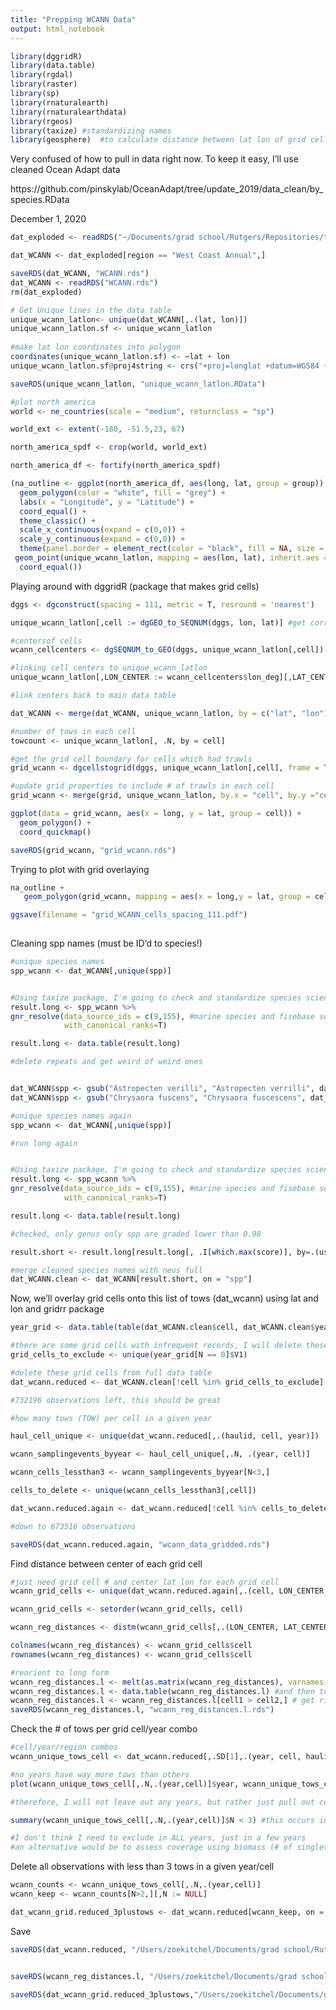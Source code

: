 ```yaml
---
title: "Prepping WCANN Data"
output: html_notebook
---
```



```r
library(dggridR)
library(data.table)
library(rgdal)
library(raster)
library(sp)
library(rnaturalearth)
library(rnaturalearthdata)
library(rgeos)
library(taxize) #standardizing names
library(geosphere)  #to calculate distance between lat lon of grid cells
```


Very confused of how to pull in data right now. To keep it easy, I'll use cleaned Ocean Adapt data

https://github.com/pinskylab/OceanAdapt/tree/update_2019/data_clean/by_species.RData

December 1, 2020
```r
dat_exploded <- readRDS("~/Documents/grad school/Rutgers/Repositories/trawl_spatial_turnover/dat_exploded.rds")
```

```r
dat_WCANN <- dat_exploded[region == "West Coast Annual",]

saveRDS(dat_WCANN, "WCANN.rds")
dat_WCANN <- readRDS("WCANN.rds")
rm(dat_exploded)
```

```r

# Get Unique lines in the data table
unique_wcann_latlon<- unique(dat_WCANN[,.(lat, lon)])
unique_wcann_latlon.sf <- unique_wcann_latlon
  
#make lat lon coordinates into polygon
coordinates(unique_wcann_latlon.sf) <- ~lat + lon
unique_wcann_latlon.sf@proj4string <- crs("+proj=longlat +datum=WGS84 +no_defs +ellps=WGS84 +towgs84=0,0,0")

saveRDS(unique_wcann_latlon, "unique_wcann_latlon.RData")

#plot north america
world <- ne_countries(scale = "medium", returnclass = "sp")

world_ext <- extent(-180, -51.5,23, 67)

north_america_spdf <- crop(world, world_ext)

north_america_df <- fortify(north_america_spdf)

(na_outline <- ggplot(north_america_df, aes(long, lat, group = group)) +
  geom_polygon(color = "white", fill = "grey") +
  labs(x = "Longitude", y = "Latitude") +
  coord_equal() +
  theme_classic() +
  scale_x_continuous(expand = c(0,0)) +
  scale_y_continuous(expand = c(0,0)) +
  theme(panel.border = element_rect(color = "black", fill = NA, size = 1)) +
 geom_point(unique_wcann_latlon, mapping = aes(lon, lat), inherit.aes = FALSE, shape = 18, size = 0.001, color = "red") +
  coord_equal())

```

Playing around with dggridR (package that makes grid cells)
```r
dggs <- dgconstruct(spacing = 111, metric = T, resround = 'nearest')

unique_wcann_latlon[,cell := dgGEO_to_SEQNUM(dggs, lon, lat)] #get corresponding grid cells for NEUS trawl

#centersof cells
wcann_cellcenters <- dgSEQNUM_to_GEO(dggs, unique_wcann_latlon[,cell])

#linking cell centers to unique_wcann_latlon
unique_wcann_latlon[,LON_CENTER := wcann_cellcenters$lon_deg][,LAT_CENTER := wcann_cellcenters$lat_deg]

#link centers back to main data table

dat_WCANN <- merge(dat_WCANN, unique_wcann_latlon, by = c("lat", "lon"))

#number of tows in each cell
towcount <- unique_wcann_latlon[, .N, by = cell]

#get the grid cell boundary for cells which had trawls
grid_wcann <- dgcellstogrid(dggs, unique_wcann_latlon[,cell], frame = T, wrapcells = F)

#update grid properties to include # of trawls in each cell
grid_wcann <- merge(grid, unique_wcann_latlon, by.x = "cell", by.y ="cell")

ggplot(data = grid_wcann, aes(x = long, y = lat, group = cell)) +
  geom_polygon() +
  coord_quickmap()

saveRDS(grid_wcann, "grid_wcann.rds")

```

Trying to plot with grid overlaying
```r

na_outline + 
   geom_polygon(grid_wcann, mapping = aes(x = long,y = lat, group = cell), inherit.aes = FALSE, color = "black", fill = NA, size = 0.1)

ggsave(filename = "grid_WCANN_cells_spacing_111.pdf")
  
```
Cleaning spp names (must be ID'd to species!)
```r
#unique species names
spp_wcann <- dat_WCANN[,unique(spp)]


#Using taxize package, I'm going to check and standardize species scientific names
result.long <- spp_wcann %>%
gnr_resolve(data_source_ids = c(9,155), #marine species and fisebase sources
            with_canonical_ranks=T)

result.long <- data.table(result.long)

#delete repeats and get weird of weird ones


dat_WCANN$spp <- gsub("Astropecten verilli", "Astropecten verrilli", dat_WCANN$spp) #won't come up for some reason, ignore for now
dat_WCANN$spp <- gsub("Chrysaora fuscens", "Chrysaora fuscescens", dat_WCANN$spp)

#unique species names again
spp_wcann <- dat_WCANN[,unique(spp)]

#run long again


#Using taxize package, I'm going to check and standardize species scientific names
result.long <- spp_wcann %>%
gnr_resolve(data_source_ids = c(9,155), #marine species and fisebase sources
            with_canonical_ranks=T)

result.long <- data.table(result.long)

#checked, only genus only spp are graded lower than 0.98

result.short <- result.long[result.long[, .I[which.max(score)], by=.(user_supplied_name, matched_name2)]$V1][,spp := user_supplied_name][score > 0.75,]

#merge cleaned species names with neus full 
dat_WCANN.clean <- dat_WCANN[result.short, on = "spp"]

```


Now, we'll overlay grid cells onto this list of tows (dat_wcann) using lat and lon and gridrr package
```r

year_grid <- data.table(table(dat_WCANN.clean$cell, dat_WCANN.clean$year))

#there are some grid cells with infrequent records, I will delete these
grid_cells_to_exclude <- unique(year_grid[N == 0]$V1)

#delete these grid cells from full data table
dat_wcann.reduced <- dat_WCANN.clean[!cell %in% grid_cells_to_exclude]

#732196 observations left, this should be great

#how many tows (TOW) per cell in a given year

haul_cell_unique <- unique(dat_wcann.reduced[,.(haulid, cell, year)])

wcann_samplingevents_byyear <- haul_cell_unique[,.N, .(year, cell)]

wcann_cells_lessthan3 <- wcann_samplingevents_byyear[N<3,]

cells_to_delete <- unique(wcann_cells_lessthan3[,cell])

dat_wcann.reduced.again <- dat_wcann.reduced[!cell %in% cells_to_delete]

#down to 673516 observations

saveRDS(dat_wcann.reduced.again, "wcann_data_gridded.rds")

```

Find distance between center of each grid cell
```r
#just need grid cell # and center lat lon for each grid cell 
wcann_grid_cells <- unique(dat_wcann.reduced.again[,.(cell, LON_CENTER, LAT_CENTER)])

wcann_grid_cells <- setorder(wcann_grid_cells, cell)

wcann_reg_distances <- distm(wcann_grid_cells[,.(LON_CENTER, LAT_CENTER)])

colnames(wcann_reg_distances) <- wcann_grid_cells$cell
rownames(wcann_reg_distances) <- wcann_grid_cells$cell

#reorient to long form 
wcann_reg_distances.l <- melt(as.matrix(wcann_reg_distances), varnames = c("cell1", "cell2"), value.name = "distance(m)") #matrix to data frame
wcann_reg_distances.l <- data.table(wcann_reg_distances.l) #and then to data table
wcann_reg_distances.l <- wcann_reg_distances.l[cell1 > cell2,] # get rid of repetitions and self-comparisons
saveRDS(wcann_reg_distances.l, "wcann_reg_distances.l.rds")
```

Check the # of tows per grid cell/year combo
```r
#cell/year/region combos
wcann_unique_tows_cell <- dat_wcann.reduced[,.SD[1],.(year, cell, haulid)]

#no years have way more tows than others
plot(wcann_unique_tows_cell[,.N,.(year,cell)]$year, wcann_unique_tows_cell[,.N,.(year,cell)]$N)

#therefore, I will not leave out any years, but rather just pull out cells in years they are undersampled (<N=3, which is )

summary(wcann_unique_tows_cell[,.N,.(year,cell)]$N < 3) #this occurs in 14/309 cell/year combos  (4.5%, no biggie)

#I don't think I need to exclude in ALL years, just in a few years
#an alternative would be to assess coverage using biomass (# of singletons and doubletons)

```

Delete all observations with less than 3 tows in a given year/cell
```r
wcann_counts <- wcann_unique_tows_cell[,.N,.(year,cell)]
wcann_keep <- wcann_counts[N>2,][,N := NULL]

dat_wcann_grid.reduced_3plustows <- dat_wcann.reduced[wcann_keep, on = .(cell, year)]


```


Save
```r
saveRDS(dat_wcann.reduced, "/Users/zoekitchel/Documents/grad school/Rutgers/Repositories/trawl_spatial_turnover/data/gridded/USA-WCANN/dat_WCANN_grid.reduced.rds")


saveRDS(wcann_reg_distances.l, "/Users/zoekitchel/Documents/grad school/Rutgers/Repositories/trawl_spatial_turnover/data/gridded/USA-WCANN/wcann_reg_distances.l.rds")

saveRDS(dat_wcann_grid.reduced_3plustows,"/Users/zoekitchel/Documents/grad school/Rutgers/Repositories/trawl_spatial_turnover/data/gridded/USA-WCANN/dat_WCANN_grid.reduced_3plustows.rds")


```
